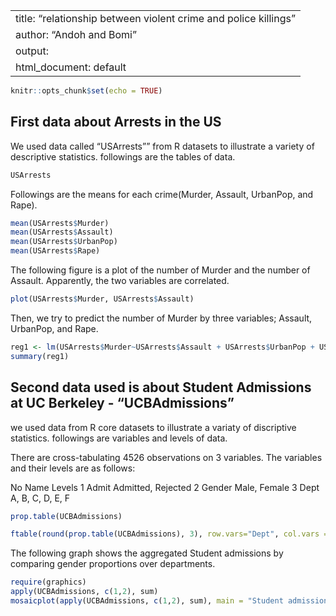 
---
title: "relationship between violent crime and police killings"
author: "Andoh and Bomi"
output:
  html_document: default
---

```r
knitr::opts_chunk$set(echo = TRUE)
```

## First data about Arrests in the US

We used data called "USArrests"" from R datasets to illustrate a variety of descriptive statistics.
followings are the tables of data.

```r
USArrests
```

Followings are the means for each crime(Murder, Assault, UrbanPop, and Rape).
```r
mean(USArrests$Murder)
mean(USArrests$Assault)
mean(USArrests$UrbanPop)
mean(USArrests$Rape)
```

The following figure is a plot of the number of Murder and the number of Assault.
Apparently, the two variables are correlated.
```r
plot(USArrests$Murder, USArrests$Assault)
```

Then, we try to predict the number of Murder by three variables; Assault, UrbanPop, and Rape.
```r
reg1 <- lm(USArrests$Murder~USArrests$Assault + USArrests$UrbanPop + USArrests$Rape)
summary(reg1)
```

## Second data used is about Student Admissions at UC Berkeley - "UCBAdmissions"

we used data from R core datasets to illustrate a variaty of discriptive statistics.
followings are variables and levels of data.

There are cross-tabulating 4526 observations on 3 variables. The variables and their levels are as follows:

No	 Name	 Levels
1	 Admit	 Admitted, Rejected
2	 Gender	 Male, Female
3	 Dept	 A, B, C, D, E, F

```r
prop.table(UCBAdmissions)
```

```r
ftable(round(prop.table(UCBAdmissions), 3), row.vars="Dept", col.vars = c("Gender", "Admit"))
``` 

The following graph shows the aggregated Student admissions by comparing gender proportions over departments.
```r
require(graphics)
apply(UCBAdmissions, c(1,2), sum)
mosaicplot(apply(UCBAdmissions, c(1,2), sum), main = "Student admissions at UC Berkeley")
```

